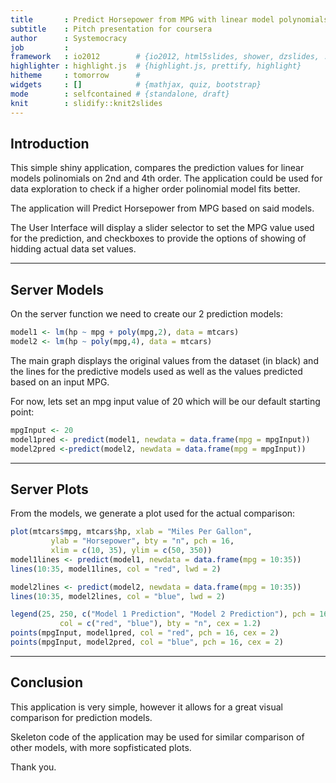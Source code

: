```yaml
---
title       : Predict Horsepower from MPG with linear model polynomials
subtitle    : Pitch presentation for coursera
author      : Systemocracy
job         : 
framework   : io2012        # {io2012, html5slides, shower, dzslides, ...}
highlighter : highlight.js  # {highlight.js, prettify, highlight}
hitheme     : tomorrow      # 
widgets     : []            # {mathjax, quiz, bootstrap}
mode        : selfcontained # {standalone, draft}
knit        : slidify::knit2slides
---
```


## Introduction
This simple shiny application, compares the prediction values for linear models polinomials on 2nd and 4th order. The application could be used for data exploration to check if a higher order polinomial model fits better.

The application will Predict Horsepower from MPG based on said models.

The User Interface will display a slider selector to set the MPG value used for the prediction, and checkboxes to provide the options of showing of hidding actual data set values. 
 

---

## Server Models
On the server function we need to create our 2 prediction models:
```r
model1 <- lm(hp ~ mpg + poly(mpg,2), data = mtcars)
model2 <- lm(hp ~ poly(mpg,4), data = mtcars)
```
The main graph displays the original values from the dataset (in black) and the lines for the predictive models used as well as the values predicted based on an input MPG.

For now, lets set an mpg input value of 20 which will be our default starting point:
```r
mpgInput <- 20
model1pred <- predict(model1, newdata = data.frame(mpg = mpgInput))
model2pred <-predict(model2, newdata = data.frame(mpg = mpgInput))
```

---

## Server Plots
From the models, we generate a plot used for the actual comparison:

```r
plot(mtcars$mpg, mtcars$hp, xlab = "Miles Per Gallon", 
         ylab = "Horsepower", bty = "n", pch = 16,
         xlim = c(10, 35), ylim = c(50, 350))
model1lines <- predict(model1, newdata = data.frame(mpg = 10:35))
lines(10:35, model1lines, col = "red", lwd = 2)

model2lines <- predict(model2, newdata = data.frame(mpg = 10:35))
lines(10:35, model2lines, col = "blue", lwd = 2)

legend(25, 250, c("Model 1 Prediction", "Model 2 Prediction"), pch = 16, 
           col = c("red", "blue"), bty = "n", cex = 1.2)
points(mpgInput, model1pred, col = "red", pch = 16, cex = 2)
points(mpgInput, model2pred, col = "blue", pch = 16, cex = 2)
```

---

## Conclusion

This application is very simple, however it allows for a great visual comparison for prediction models.

Skeleton code of the application may be used for similar comparison of other models, with more sopfisticated plots.


Thank you.





